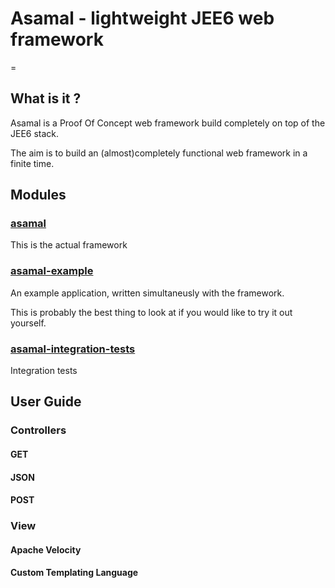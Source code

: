 = Asamal - lightweight JEE6 web framework ==

== What is it ? ==

Asamal is a Proof Of Concept web framework build completely on top of the JEE6 stack.

The aim is to build an (almost)completely functional web framework in a finite time.

== Modules ==

=== [[asamal]] ===

This is the actual framework

=== [[asamal-example]] ===

An example application, written simultaneusly with the framework.

This is probably the best thing to look at if you would like to try it out yourself.

=== [[asamal-integration-tests]] ===

Integration tests

== User Guide ==

=== Controllers ===

==== GET ====

==== JSON ====

==== POST ====

=== View ===

==== Apache Velocity ====

==== Custom Templating Language ====
